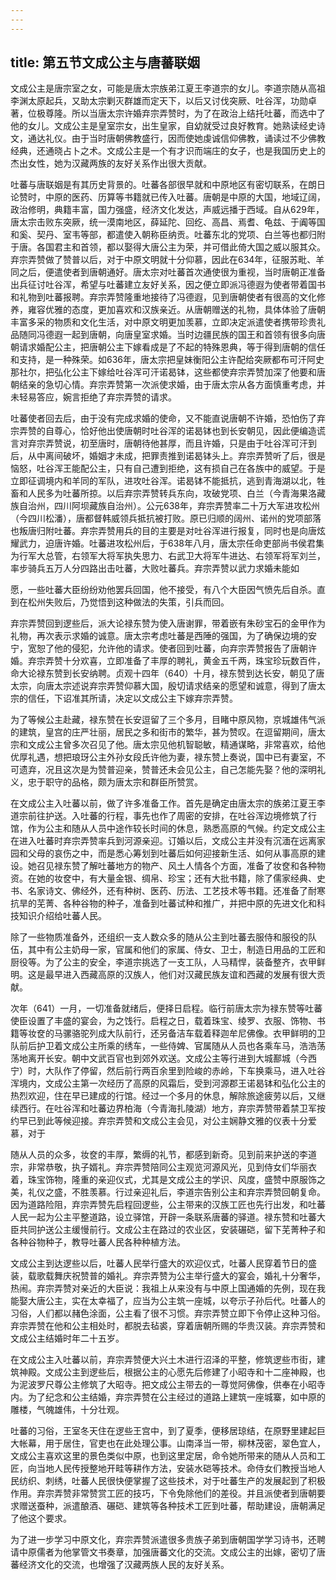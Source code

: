 ```yaml
---
---
---
```

title: 第五节文成公主与唐蕃联姻
---



文成公主是唐宗室之女，可能是唐太宗族弟江夏王李道宗的女儿。李道宗随从高祖李渊太原起兵，又助太宗剿灭群雄而定天下，以后又讨伐突厥、吐谷浑，功勋卓著，位极尊隆。所以当唐太宗许婚弃宗弄赞时，为了在政治上结托吐蕃，而选中了他的女儿。文成公主是皇室宗女，出生皇家，自幼就受过良好教育。她熟读经史诗文，通达礼仪。由于当时唐朝佛教盛行，因而使她虔诚信仰佛教，诵读过不少佛教经典，还通晓占卜之术。文成公主是一个有才识而端庄的女子，也是我国历史上的杰出女性，她为汉藏两族的友好关系作出很大贡献。

吐蕃与唐联姻是有其历史背景的。吐蕃各部很早就和中原地区有密切联系，在朗日论赞时，中原的医药、历算等书籍就已传入吐蕃。唐朝是中原的大国，地域辽阔，政治修明，典籍丰富，国力强盛，经济文化发达，声威远播于西域。自从629年，唐太宗击败东突厥，统一漠南地区，薛延陀、回纥、高昌、焉耆、龟兹、于阗等国和奚、契丹、室韦等部，都遣使入朝称臣纳贡。吐蕃东北的党项、白兰等也都归附于唐。各国君主和首领，都以娶得大唐公主为荣，并可借此倚大国之威以服其众。弃宗弄赞做了赞普以后，对于中原文明就十分仰慕，因此在634年，征服苏毗、羊同之后，便遣使者到唐朝通好。唐太宗对吐蕃首次通使很为重视，当时唐朝正准备出兵征讨吐谷浑，希望与吐蕃建立友好关系，因之便立即派冯德遐为使者带着国书和礼物到吐蕃报聘。弃宗弄赞隆重地接待了冯德遐，见到唐朝使者有很高的文化修养，雍容优雅的态度，更加喜欢和汉族亲近。从唐朝赠送的礼物，具体体验了唐朝丰富多采的物质和文化生活，对中原文明更加羡慕，立即决定派遣使者携带珍贵礼品随同冯德遐一起到唐朝，向唐皇室求婚。当时边疆民族的国王和首领有很多向唐朝请求婚配公主，把唐朝公主下嫁看成是了不起的特殊恩典，等于得到唐朝的信任和支持，是一种殊荣。如636年，唐太宗把皇妹衡阳公主许配给突厥都布可汗阿史那社尔，把弘化公主下嫁给吐谷浑可汗诺曷钵，这些都使弃宗弄赞加深了他要和唐朝结亲的急切心情。弃宗弄赞第一次派使求婚，由于唐太宗从各方面慎重考虑，并未轻易答应，婉言拒绝了弃宗弄赞的请求。

吐蕃使者回去后，由于没有完成求婚的使命，又不能直说唐朝不许婚，恐怕伤了弃宗弄赞的自尊心，恰好他出使唐朝时吐谷浑的诺曷钵也到长安朝见，因此便编造谎言对弃宗弄赞说，初至唐时，唐朝待他甚厚，而且许婚，只是由于吐谷浑可汗到后，从中离间破坏，婚姻才未成，把罪责推到诺曷钵头上。弃宗弄赞听了后，很是恼怒，吐谷浑王能配公主，只有自己遭到拒绝，这有损自己在各族中的威望。于是立即征调境内和羊同的军队，进攻吐谷浑。诺曷钵不能抵抗，逃到青海湖以北，牲畜和人民多为吐蕃所掠。以后弃宗弄赞转兵东向，攻破党项、白兰（今青海果洛藏族自治州，四川阿坝藏族自治州）。公元638年，弃宗弄赞率二十万大军进攻松州（今四川松潘），唐都督韩威领兵抵抗被打败。原已归顺的阔州、诺州的党项部落也叛唐归附吐蕃。弃宗弄赞用兵的目的主要是对吐谷浑进行报复，同时也是向唐炫耀武力，迫唐许婚。吐蕃进攻松州后，于638年八月，唐太宗任命吏部尚书侯君集为行军大总管，右领军大将军执失思力、右武卫大将军牛进达、右领军将军刘兰，率步骑兵五万人分四路出击吐蕃，大败吐蕃兵。弃宗弄赞以武力求婚未能如

愿，一些吐蕃大臣纷纷劝他罢兵回国，他不接受，有八个大臣因气愤先后自杀。直到在松州失败后，乃觉悟到这种做法的失策，引兵而回。

弃宗弄赞回到逻些后，派大论禄东赞为使入唐谢罪，带着嵌有朱砂宝石的金甲作为礼物，再次表示求婚的诚意。唐太宗考虑吐蕃是西陲的强国，为了确保边境的安宁，宽恕了他的侵犯，允许他的请求。使者回到吐蕃，向弃宗弄赞报告了唐朝许婚。弃宗弄赞十分欢喜，立即准备了丰厚的聘礼，黄金五千两，珠宝珍玩数百件，命大论禄东赞到长安纳聘。贞观十四年（640）十月，禄东赞到达长安，朝见了唐太宗，向唐太宗述说弃宗弄赞仰慕大国，殷切请求结亲的愿望和诚意，得到了唐太宗的信任，下诏准其所请，决定以文成公主下嫁弃宗弄赞。

为了等候公主赴藏，禄东赞在长安逗留了三个多月，目睹中原风物，京城雄伟气派的建筑，皇宫的庄严壮丽，居民之多和街市的繁华，甚为赞叹。在逗留期间，唐太宗和文成公主曾多次召见了他。唐太宗见他机智聪敏，精通谋略，非常喜欢，给他优厚礼遇，想把琅玡公主外孙女段氏许他为妻，禄东赞上奏说，国中已有妻室，不可遗弃，况且这次是为赞普迎亲，赞普还未会见公主，自己怎能先娶？他的深明礼义，忠于职守的品格，颇为唐太宗和群臣所赞赏。

在文成公主入吐蕃以前，做了许多准备工作。首先是确定由唐太宗的族弟江夏王李道宗前往护送。入吐蕃的行程，事先也作了周密的安排，在吐谷浑边境修筑了行馆，作为公主和随从人员中途作较长时间的休息，熟悉高原的气候。约定文成公主在进入吐蕃时弃宗弄赞率兵到河源亲迎。订婚以后，文成公主并没有沉湎在远离家园和父母的哀伤之中，而是悉心筹划到吐蕃后如何迎接新生活、如何从事高原的建设。她召见禄东赞了解吐蕃地方的物产、风土人情各个方面，准备了妆奁和各种物资。在她的妆奁中，有大量金银、绸帛、珍宝；还有大批书籍，除了儒家经典、史书、名家诗文、佛经外，还有种树、医药、历法、工艺技术等书籍。还准备了耐寒抗旱的芜菁、各种谷物的种子，准备到吐蕃试种和推广，并把中原的先进文化和科技知识介绍给吐蕃人民。

除了一些物质准备外，还组织一支人数众多的随从公主到吐蕃去服侍和服役的队伍，其中有公主奶母一家，官属和他们的家属、侍女、卫士，制造日用品的工匠和厨役等。为了公主的安全，李道宗挑选了一支工队，人马精悍，装备整齐，衣甲鲜明。这是最早进入西藏高原的汉族人，他们对汉藏民族友谊和西藏的发展有很大贡献。

次年（641）一月，一切准备就绪后，便择日启程。临行前唐太宗为禄东赞等吐蕃使臣设置了丰盛的宴会，为之饯行。启程之日，载着珠宝、绫罗、衣服、饰物、书籍等妆奁的马骡骆驼列成大队前行，还另备洁车载着释迦牟尼佛像。衣甲鲜明的卫队前后护卫着文成公主所乘的绣车，一些侍婢、官属随从人员也各乘车马，浩浩荡荡地离开长安。朝中文武百官也到郊外欢送。文成公主等行进到大城鄯城（今西宁）时，大队作了停留，然后前行两百余里到险峻的赤岭，下车换乘马，进入吐谷浑境内，文成公主第一次经历了高原的风霜后，受到河源郡王诺曷钵和弘化公主的热烈欢迎，住在早已建成的行馆。经过一个多月的休息，解除旅途疲劳以后，又继续西行。在吐谷浑和吐蕃边界柏海（今青海扎陵湖）地方，弃宗弄赞带着禁卫军按约早已到此等候迎接。弃宗弄赞和文成公主会见，对公主娴静文雅的仪表十分爱慕，对于

随从人员的众多，妆奁的丰厚，繁缛的礼节，都感到新奇。见到前来护送的李道宗，非常恭敬，执子婿礼。弃宗弄赞陪同公主观览河源风光，见到侍女们华丽衣着，珠宝饰物，隆重的亲迎仪式，尤其是文成公主的学识、风度，盛赞中原服饰之美，礼仪之盛，不胜羡慕。行过亲迎礼后，李道宗告别公主和弃宗弄赞回朝复命。因为道路险阻，弃宗弄赞先启程回逻些，公主带来的汉族工匠也先行出发，和吐蕃人民一起为公主平整道路，设立驿馆，开辟一条联系唐蕃的驿道。禄东赞和吐蕃大臣共同护送公主缓慢前行。文成公主在路过的农业区，安装碾硙，留下芜菁种子和各种谷物种子，教导吐蕃人民各种种植方法。

文成公主到达逻些以后，吐蕃人民举行盛大的欢迎仪式，吐蕃人民穿着节日的盛装，载歌载舞庆祝赞普的婚礼。弃宗弄赞为公主举行盛大的宴会，婚礼十分奢华，热闹。弃宗弄赞对亲近的大臣说：我祖上从来没有与中原上国通婚的先例，现在我能娶大唐公主，实在太幸福了，应当为公主筑一座城，以夸示子孙后代。吐蕃人的习俗，人们都以赭色涂面，公主看了很不习惯。弃宗弄赞立即下令停止这种习俗。弃宗弄赞在他和公主相处时，都脱去毡裘，穿着唐朝所赐的华贵汉装。弃宗弄赞和文成公主结婚时年二十五岁。

在文成公主入吐蕃以前，弃宗弄赞便大兴土木进行沼泽的平整，修筑逻些市街，建筑神殿。文成公主到逻些后，根据公主的心愿先后修建了小昭寺和十二座神殿，也为泥波罗尺尊公主修筑了大昭寺。把文成公主带去的一尊觉阿佛像，供奉在小昭寺内。为了纪念和公主结婚，弃宗弄赞在公主经过的道路上建筑一座城寨，如中原的雕楼，气魄雄伟，十分壮观。

吐蕃的习俗，王室冬天住在逻些王宫中，到了夏季，便移居琼结，在原野里建起巨大帐幕，用于居住，官吏也在此处理公事。山南泽当一带，柳林茂密，翠色宜人，文成公主喜欢这里的景色类似中原，也到这里定居，命令她所带来的随从人员和工匠，向当地人民传授整地开畦等耕作方法，安装水硙等技术。命侍女们教授当地人民纺织、刺绣，吐蕃人民很快便掌握了这些技术，对于吐蕃生产的发展起到了积极作用。弃宗弄赞非常赞赏工匠的技巧，下令免除他们的差役。并且派使者到唐朝要求赠送蚕种，派遣酿酒、碾硙、建筑等各种技术工匠到吐蕃，帮助建设，唐朝满足了他这个要求。

为了进一步学习中原文化，弃宗弄赞派遣很多贵族子弟到唐朝国学学习诗书，还聘请中原儒者为他掌管文书奏章，加强唐蕃文化的交流。文成公主的出嫁，密切了唐蕃经济文化的交流，也增强了汉藏两族人民的友好关系。
